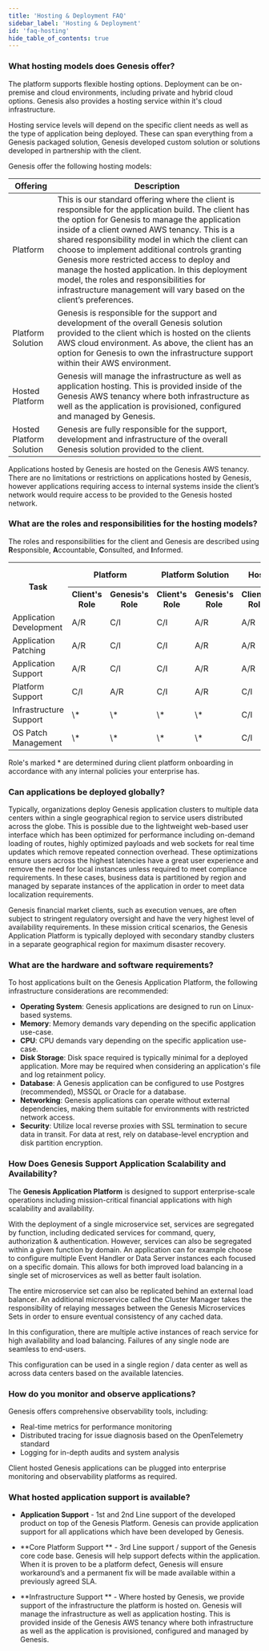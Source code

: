 ```yaml
---
title: 'Hosting & Deployment FAQ'
sidebar_label: 'Hosting & Deployment'
id: 'faq-hosting'
hide_table_of_contents: true
---
```


### What hosting models does Genesis offer? 

The platform supports flexible hosting options. Deployment can be on-premise and cloud environments, including private and hybrid cloud options. Genesis also provides a hosting service within it's cloud infrastructure.

Hosting service levels will depend on the specific client needs as well as the type of application being deployed.  These can span everything from a Genesis packaged solution, Genesis developed custom solution or solutions developed in partnership with the client. 

Genesis offer the following hosting models:

| Offering | Description |
|----------|-------------|
| Platform | This is our standard offering where the client is responsible for the application build. The client has the option for Genesis to manage the application inside of a client owned AWS tenancy.  This is a shared responsibility model in which the client can choose to implement additional controls granting Genesis more restricted access to deploy and manage the hosted application.  In this deployment model, the roles and responsibilities for infrastructure management will vary based on the client’s preferences. |
| Platform Solution  | Genesis is responsible for the support and development of the overall Genesis solution provided to the client which is hosted on the clients AWS cloud environment. As above, the client has an option for Genesis to own the infrastructure support within their AWS environment.  |
| Hosted Platform  | Genesis will manage the infrastructure as well as application hosting.  This is provided inside of the Genesis AWS tenancy where both infrastructure as well as the application is provisioned, configured and managed by Genesis.  |
| Hosted Platform Solution  | Genesis are fully responsible for the support, development and infrastructure of the overall Genesis solution provided to the client.  |

Applications hosted by Genesis are hosted on the Genesis AWS tenancy.  There are no limitations or restrictions on applications hosted by Genesis, however applications requiring access to internal systems inside the client’s network would require access to be provided to the Genesis hosted network. 

### What are the roles and responsibilities for the hosting models?

The roles and responsibilities for the client and Genesis are described using **R**esponsible, **A**ccountable, **C**onsulted, and **I**nformed. 

<table>
  <tr>
    <th rowspan="2">Task</th>
    <th colspan="2">Platform</th>
    <th colspan="2">Platform Solution</th>
    <th colspan="2">Hosted Platform</th>
    <th colspan="2">Hosted Platform Solution</th>
  </tr>
  <tr>
    <th>Client's Role</th>
    <th>Genesis's Role</th>
    <th>Client's Role</th>
    <th>Genesis's Role</th>
    <th>Client's Role</th>
    <th>Genesis's Role</th>
    <th>Client's Role</th>
    <th>Genesis's Role</th>
  </tr>
  <tr>
    <td>Application Development</td>
    <td>A/R</td>
    <td>C/I</td>
    <td>C/I</td>
    <td>A/R</td>
    <td>A/R</td>
    <td>C/I</td>
    <td>C/I</td>
    <td>A/R</td>
  </tr>
  <tr>
    <td>Application Patching</td>
    <td>A/R</td>
    <td>C/I</td>
    <td>C/I</td>
    <td>A/R</td>
    <td>A/R</td>
    <td>C/I</td>
    <td>C/I</td>
    <td>A/R</td>
  </tr>
  <tr>
    <td>Application Support</td>
    <td>A/R</td>
    <td>C/I</td>
    <td>C/I</td>
    <td>A/R</td>
    <td>A/R</td>
    <td>C/I</td>
    <td>C/I</td>
    <td>A/R</td>
  </tr>
  <tr>
    <td>Platform Support</td>
    <td>C/I</td>
    <td>A/R</td>
    <td>C/I</td>
    <td>A/R</td>
    <td>C/I</td>
    <td>A/R</td>
    <td>C/I</td>
    <td>A/R</td>
  </tr>
  <tr>
    <td>Infrastructure Support</td>
    <td>\*</td>
    <td>\*</td>
    <td>\*</td>
    <td>\*</td>
    <td>C/I</td>
    <td>A/R</td>
    <td>C/I</td>
    <td>A/R</td>
  </tr>
  <tr>
    <td>OS Patch Management</td>
    <td>\*</td>
    <td>\*</td>
    <td>\*</td>
    <td>\*</td>
    <td>C/I</td>
    <td>A/R</td>
    <td>C/I</td>
    <td>A/R</td>
  </tr>
</table>

Role's marked * are determined during client platform onboarding in accordance with any internal policies your enterprise has.

### Can applications be deployed globally? 

Typically, organizations deploy Genesis application clusters to multiple data centers within a single geographical region to service users distributed across the globe.  This is possible due to the lightweight web-based user interface which has been optimized for performance including on-demand loading of routes, highly optimized payloads and web sockets for real time updates which remove repeated connection overhead.  These optimizations ensure users across the highest latencies have a great user experience and remove the need for local instances unless required to meet compliance requirements.  In these cases, business data is partitioned by region and managed by separate instances of the application in order to meet data localization requirements. 

Genesis financial market clients, such as execution venues, are often subject to stringent regulatory oversight and have the very highest level of availability requirements. In these mission critical scenarios, the Genesis Application Platform is typically deployed with secondary standby clusters in a separate geographical region for maximum disaster recovery. 

### What are the hardware and software requirements? 

To host applications built on the Genesis Application Platform, the following infrastructure considerations are recommended:

- **Operating System**: Genesis applications are designed to run on Linux-based systems.
- **Memory**: Memory demands vary depending on the specific application use-case. 
- **CPU**: CPU demands vary depending on the specific application use-case.
- **Disk Storage**: Disk space required is typically minimal for a deployed application. More may be required when considering an application's file and log retainment policy.
- **Database**: A Genesis application can be configured to use Postgres (recommended), MSSQL or Oracle for a database.
- **Networking**: Genesis applications can operate without external dependencies, making them suitable for environments with restricted network access.
- **Security**: Utilize local reverse proxies with SSL termination to secure data in transit. For data at rest, rely on database-level encryption and disk partition encryption.

### How Does Genesis Support Application Scalability and Availability?

The **Genesis Application Platform** is designed to support enterprise-scale operations including mission-critical financial applications with high scalability and availability.

With the deployment of a single microservice set, services are segregated by function, including dedicated services for command, query, authorization & authentication.  However, services can also be segregated within a given function by domain.  An application can for example choose to configure multiple Event Handler or Data Server instances each focused on a specific domain.  This allows for both improved load balancing in a single set of microservices as well as better fault isolation. 

The entire microservice set can also be replicated behind an external load balancer.  An additional microservice called the Cluster Manager takes the responsibility of relaying messages between the Genesis Microservices Sets in order to ensure eventual consistency of any cached data. 

In this configuration, there are multiple active instances of reach service for high availability and load balancing.  Failures of any single node are seamless to end-users.   

This configuration can be used in a single region / data center as well as across data centers based on the available latencies. 

### How do you monitor and observe applications?

Genesis offers comprehensive observability tools, including:

- Real-time metrics for performance monitoring
- Distributed tracing for issue diagnosis based on the OpenTelemetry standard
- Logging for in-depth audits and system analysis

Client hosted Genesis applications can be plugged into enterprise monitoring and observability platforms as required.

### What hosted application support is available?

* **Application Support** - 1st and 2nd Line support of the developed product on top of the Genesis Platform. Genesis can provide application support for all applications which have been developed by Genesis. 

* **Core Platform Support ** - 3rd Line support / support of the Genesis core code base. Genesis will help support defects within the application. When it is proven to be a platform defect, Genesis will ensure workaround’s and a permanent fix will be made available within a previously agreed SLA.  

* **Infrastructure Support ** - Where hosted by Genesis, we provide support of the infrastructure the platform is hosted on. Genesis will manage the infrastructure as well as application hosting.  This is provided inside of the Genesis AWS tenancy where both infrastructure as well as the application is provisioned, configured and managed by Genesis. 


